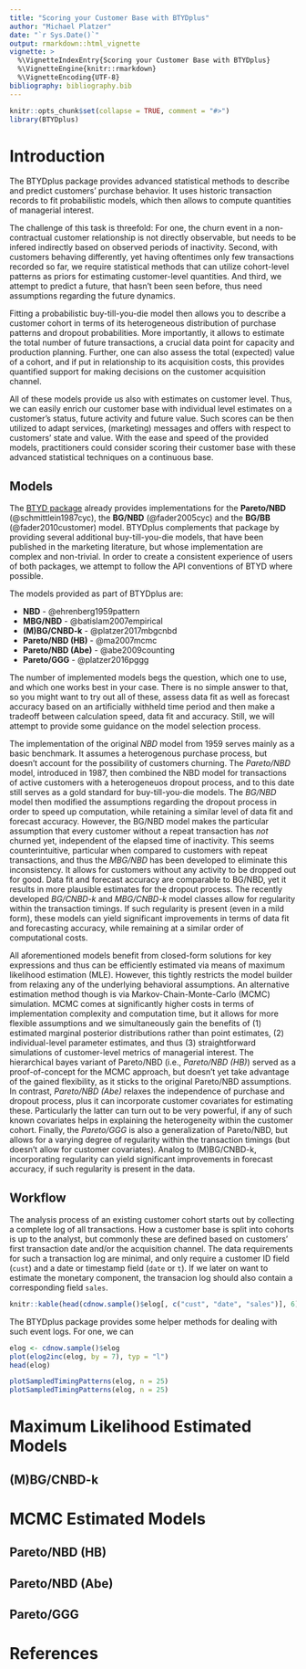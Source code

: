 ```yaml
---
title: "Scoring your Customer Base with BTYDplus"
author: "Michael Platzer"
date: "`r Sys.Date()`"
output: rmarkdown::html_vignette
vignette: >
  %\VignetteIndexEntry{Scoring your Customer Base with BTYDplus}
  %\VignetteEngine{knitr::rmarkdown}
  %\VignetteEncoding{UTF-8}
bibliography: bibliography.bib
---
```


```r
knitr::opts_chunk$set(collapse = TRUE, comment = "#>")
library(BTYDplus)
```


# Introduction

The BTYDplus package provides advanced statistical methods to describe and predict customers' purchase behavior. It uses historic transaction records to fit probabilistic models, which then allows to compute quantities of managerial interest. 

The challenge of this task is threefold: For one, the churn event in a non-contractual customer relationship is not directly observable, but needs to be infered indirectly based on observed periods of inactivity. Second, with customers behaving differently, yet having oftentimes only few transactions recorded so far, we require statistical methods that can utilize cohort-level patterns as priors for estimating customer-level quantities. And third, we attempt to predict a future, that hasn't been seen before, thus need assumptions regarding the future dynamics.

Fitting a probabilistic buy-till-you-die model then allows you to describe a customer cohort in terms of its heterogeneous distribution of purchase patterns and dropout probabilities. More importantly, it allows to estimate the total number of future transactions, a crucial data point for capacity and production planning. Further, one can also assess the total (expected) value of a cohort, and if put in relationship to its acquisition costs, this provides quantified support for making decisions on the customer acquisition channel.

All of these models provide us also with estimates on customer level. Thus, we can easily enrich our customer base with individual level estimates on a customer's status, future activity and future value. Such scores can be then utilized to adapt services, (marketing) messages and offers with respect to customers' state and value. With the ease and speed of the provided models, practitioners could consider scoring their customer base with these advanced statistical techniques on a continuous base.

## Models

The [BTYD package](https://cran.r-project.org/package=BTYD) already provides implementations for the **Pareto/NBD** (@schmittlein1987cyc), the **BG/NBD** (@fader2005cyc) and the **BG/BB** (@fader2010customer) model. BTYDplus complements that package by providing several additional buy-till-you-die models, that have been published in the marketing literature, but whose implementation are complex and non-trivial. In order to create a consistent experience of users of both packages, we attempt to follow the API conventions of BTYD where possible.

The models provided as part of BTYDplus are:

* **NBD** - @ehrenberg1959pattern
* **MBG/NBD** - @batislam2007empirical
* **(M)BG/CNBD-k** - @platzer2017mbgcnbd
* **Pareto/NBD (HB)** - @ma2007mcmc
* **Pareto/NBD (Abe)** - @abe2009counting
* **Pareto/GGG** - @platzer2016pggg

The number of implemented models begs the question, which one to use, and which one works best in your case. There is no simple answer to that, so you might want to try out all of these, assess data fit as well as forecast accuracy based on an artificially withheld time period and then make a tradeoff between calculation speed, data fit and accuracy. Still, we will attempt to provide some guidance on the model selection process. 

The implementation of the original *NBD* model from 1959 serves mainly as a basic benchmark. It assumes a heterogenous purchase process, but doesn't account for the possibility of customers churning. The *Pareto/NBD* model, introduced in 1987, then combined the NBD model for transactions of active customers with a heterogeneuos dropout process, and to this date still serves as a gold standard for buy-till-you-die models. The *BG/NBD* model then modified the assumptions regarding the dropout process in order to speed up computation, while retaining a similar level of data fit and forecast accuracy. However, the BG/NBD model makes the particular assumption that every customer without a repeat transaction has *not* churned yet, independent of the elapsed time of inactivity. This seems counterintuitive, particular when compared to customers with repeat transactions, and thus the *MBG/NBD* has been developed to eliminate this inconsistency. It allows for customers without any activity to be dropped out for good. Data fit and forecast accuracy are comparable to BG/NBD, yet it results in more plausible estimates for the dropout process. The recently developed *BG/CNBD-k* and *MBG/CNBD-k* model classes allow for regularity within the transaction timings. If such regularity is present (even in a mild form), these models can yield significant improvements in terms of data fit and forecasting accuracy, while remaining at a similar order of computational costs.

All aforementioned models benefit from closed-form solutions for key expressions and thus can be efficiently estimated via means of maximum likelihood estimation (MLE). However, this tightly restricts the model builder from relaxing any of the underlying behavioral assumptions. An alternative estimation method though is via Markov-Chain-Monte-Carlo (MCMC) simulation. MCMC comes at significantly higher costs in terms of implementation complexity and computation time, but it allows for more flexible assumptions and we simultaneously gain the benefits of (1) estimated marginal posterior distributions rather than point estimates, (2) individual-level parameter estimates, and thus (3) straightforward simulations of customer-level metrics of managerial interest. The hierarchical bayes variant of Pareto/NBD (i.e., *Pareto/NBD (HB)*) served as a proof-of-concept for the MCMC approach, but doesn't yet take advantage of the gained flexibility, as it sticks to the original Pareto/NBD assumptions. In contrast, *Pareto/NBD (Abe)* relaxes the independence of purchase and dropout process, plus it can incorporate customer covariates for estimating these. Particularly the latter can turn out to be very powerful, if any of such known covariates helps in explaining the heterogeneity within the customer cohort. Finally, the *Pareto/GGG* is also a generalization of Pareto/NBD, but allows for a varying degree of regularity within the transaction timings (but doesn't allow for customer covariates). Analog to (M)BG/CNBD-k, incorporating regularity can yield significant improvements in forecast accuracy, if such regularity is present in the data.

## Workflow

The analysis process of an existing customer cohort starts out by collecting a complete log of all transactions. How a customer base is split into cohorts is up to the analyst, but commonly these are defined based on customers' first transaction date and/or the acquisition channel. The data requirements for such a transaction log are minimal, and only require a customer ID field (`cust`) and a date or timestamp field (`date` or `t`). If we later on want to estimate the monetary component, the transacion log should also contain a corresponding field `sales`.

```r
knitr::kable(head(cdnow.sample()$elog[, c("cust", "date", "sales")], 6))
```

The BTYDplus package provides some helper methods for dealing with such event logs. For one, we can


```r
elog <- cdnow.sample()$elog
plot(elog2inc(elog, by = 7), typ = "l")
head(elog)
```

```r
plotSampledTimingPatterns(elog, n = 25)
plotSampledTimingPatterns(elog, n = 25)
```

# Maximum Likelihood Estimated Models

## (M)BG/CNBD-k

# MCMC Estimated Models

## Pareto/NBD (HB)

## Pareto/NBD (Abe)

## Pareto/GGG

# References
